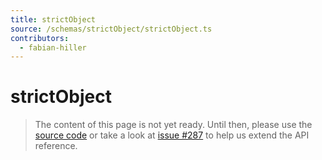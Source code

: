 ```yaml
---
title: strictObject
source: /schemas/strictObject/strictObject.ts
contributors:
  - fabian-hiller
---
```


# strictObject

> The content of this page is not yet ready. Until then, please use the [source code](https://github.com/fabian-hiller/valibot/blob/main/library/src/schemas/strictObject/strictObject.ts) or take a look at [issue #287](https://github.com/fabian-hiller/valibot/issues/287) to help us extend the API reference.
